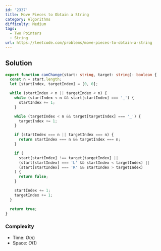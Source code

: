 ```yaml
---
id: '2337'
title: Move Pieces to Obtain a String
category: Algorithms
difficulty: Medium
tags:
  - Two Pointers
  - String
url: https://leetcode.com/problems/move-pieces-to-obtain-a-string
---
```


## Solution

```typescript filename="solution.ts" copy
export function canChange(start: string, target: string): boolean {
  const n = start.length;
  let [startIndex, targetIndex] = [0, 0];

  while (startIndex < n || targetIndex < n) {
    while (startIndex < n && start[startIndex] === '_') {
      startIndex += 1;
    }

    while (targetIndex < n && target[targetIndex] === '_') {
      targetIndex += 1;
    }

    if (startIndex === n || targetIndex === n) {
      return startIndex === n && targetIndex === n;
    }

    if (
      start[startIndex] !== target[targetIndex] ||
      (start[startIndex] === 'L' && startIndex < targetIndex) ||
      (start[startIndex] === 'R' && startIndex > targetIndex)
    ) {
      return false;
    }

    startIndex += 1;
    targetIndex += 1;
  }

  return true;
}
```

### Complexity

- Time: $O(n)$
- Space: $O(1)$
